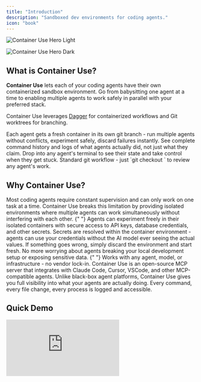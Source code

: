 ```yaml
---
title: "Introduction"
description: "Sandboxed dev environments for coding agents."
icon: "book"
---
```


<img
  className="block dark:hidden"
  src="/images/container-use.png"
  alt="Container Use Hero Light"
  noZoom={true}
/>

<img
  className="hidden dark:block"
  src="/images/container-use.png"
  alt="Container Use Hero Dark"
  noZoom={true}
/>

## What is Container Use?

**Container Use** lets each of your coding agents have their own containerized sandbox environment. Go from babysitting one agent at a time to enabling multiple agents to work safely in parallel with your preferred stack.

Container Use leverages [Dagger](https://dagger.io) for containerized workflows and Git worktrees for branching.

<CardGroup cols={2}>
  <Card title="Sandboxed Environments" icon="box" iconType="duotone">
    Each agent gets a fresh container in its own git branch - run multiple agents without conflicts, experiment safely, discard failures instantly.
  </Card>
  <Card title="Real-time Visibility" icon="eye" iconType="duotone">
    See complete command history and logs of what agents actually did, not just what they claim.
  </Card>
  <Card title="Direct Intervention" icon="helicopter" iconType="duotone">
    Drop into any agent's terminal to see their state and take control when they get stuck.
  </Card>
  <Card title="Environment Control" icon="gamepad" iconType="duotone">
    Standard git workflow - just `git checkout <branch_name>` to review any agent's work.
  </Card>
</CardGroup>

## Why Container Use?

<AccordionGroup>
  <Accordion title="Scale Beyond Single Agent Workflows">
    Most coding agents require constant supervision and can only work on one task at a time. Container Use breaks this limitation by providing isolated environments where multiple agents can work simultaneously without interfering with each other.
  </Accordion>
  {" "}

  <Accordion title="Safety and Experimentation">
    Agents can experiment freely in their isolated containers with secure access to API keys, database credentials, and other secrets. Secrets are resolved within the container environment - agents can use your credentials without the AI model ever seeing the actual values. If something goes wrong, simply discard the environment and start fresh. No more worrying about agents breaking your local development setup or exposing sensitive data.
  </Accordion>
  {" "}

  <Accordion title="Universal Compatibility">
    Works with any agent, model, or infrastructure - no vendor lock-in. Container
    Use is an open-source MCP server that integrates with Claude Code, Cursor,
    VSCode, and other MCP-compatible agents.
  </Accordion>
  <Accordion title="Complete Transparency">
    Unlike black-box agent platforms, Container Use gives you full visibility into what your agents are actually doing. Every command, every file change, every process is logged and accessible.
  </Accordion>
</AccordionGroup>

## Quick Demo

<iframe className="w-full aspect-video rounded-xl" src="https://www.youtube.com/embed/BXKq5U3wVFM" title="YouTube video player" frameBorder="0" allow="accelerometer; autoplay; clipboard-write; encrypted-media; gyroscope; picture-in-picture" allowFullScreen />

See [video playlist](https://www.youtube.com/playlist?list=PLyHqb4A5ee1u5LrsbalfVkBRsrbjDsnN5) for more examples.

## Getting Started

<Note>
  This project is in early development and actively evolving. Expect rough edges, breaking changes, and incomplete documentation. But also expect rapid iteration and responsiveness to feedback.
</Note>

<CardGroup cols={2}>
  <Card title="Quickstart" icon="rocket" href="/quickstart">
    Install Container Use on your system using Homebrew, shell script, or build
    from source
  </Card>
  <Card title="Agent Integration" icon="puzzle-piece" href="/agent-integrations">
    Configure Container Use with your coding agent (Claude Code, Cursor, VSCode,
    etc.)
  </Card>
</CardGroup>

## Community

Join our community to get help, share examples, and contribute to the project:

<CardGroup cols={3}>
  <Card title="Discord" icon="discord" href="https://discord.gg/YXbtwRQv">
    Join the #container-use channel for real-time support
  </Card>
  <Card title="GitHub" icon="github" href="https://github.com/dagger/container-use">
    Star the repo, report issues, and contribute code
  </Card>
  <Card title="YouTube" icon="youtube" href="https://www.youtube.com/playlist?list=PLyHqb4A5ee1u5LrsbalfVkBRsrbjDsnN5">
    Watch the Container Use playlist for examples and tutorials
  </Card>
</CardGroup>